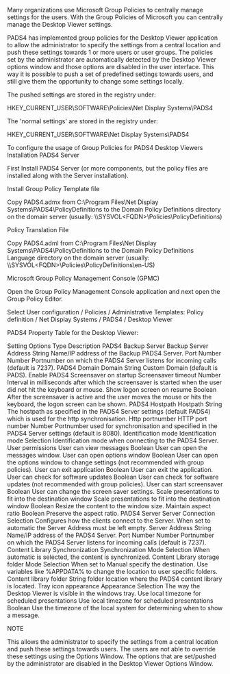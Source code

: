 Many organizations use Microsoft Group Policies to centrally manage settings for the users. With the Group Policies of Microsoft you can centrally manage the Desktop Viewer settings.

PADS4 has implemented group policies for the Desktop Viewer application to allow the administrator to specify the settings from a central location and push these settings towards 1 or more users or user groups. The policies set by the administrator are automatically detected by the Desktop Viewer options window and those options are disabled in the user interface. This way it is possible to push a set of predefined settings towards users, and still give them the opportunity to change some settings locally.

The pushed settings are stored in the registry under:

HKEY_CURRENT_USER\SOFTWARE\Policies\Net Display Systems\PADS4


The 'normal settings' are stored in the registry under: 

HKEY_CURRENT_USER\SOFTWARE\Net Display Systems\PADS4

 

To configure the usage of Group Policies for PADS4 Desktop Viewers
Installation PADS4 Server

First Install PADS4 Server (or more components, but the policy files are installed along with the Server installation).

Install Group Policy Template file

Copy PADS4.admx from C:\Program Files\Net Display Systems\PADS4\PolicyDefinitions to the Domain Policy Definitions directory on the domain server (usually: \\<FQDN>\SYSVOL\<FQDN>\Policies\PolicyDefinitions)

Policy Translation File

Copy PADS4.adml from C:\Program Files\Net Display Systems\PADS4\PolicyDefinitions to the Domain Policy Definitions Language directory on the domain server (usually: \\<FQDN>\SYSVOL\<FQDN>\Policies\PolicyDefinitions\en-US)

Microsoft Group Policy Management Console (GPMC)

Open the Group Policy Management Console application and next open the Group Policy Editor.

Select User configuration / Policies / Administrative Templates: Policy definition / Net Display Systems / PADS4 / Desktop Viewer

 

PADS4 Property Table for the Desktop Viewer:

Setting	Options	Type	Description
PADS4 Backup Server	Backup Server Address	String	Name/IP address of the Backup PADS4 Server.
 	Port Number	Number	Portnumber on which the PADS4 Server listens for incoming calls (default is 7237).
PADS4 Domain	Domain	String	Custom Domain (default is PADS).
Enable PADS4 Screensaver on startup	Screensaver timeout	Number	Interval in milliseconds after which the screensaver is started when the user did not hit the keyboard or mouse.
 	Show logon screen on resume	Boolean	After the screensaver is active and the user moves the mouse or hits the keyboard, the logon screen can be shown.
PADS4 Hostpath	Hostpath	String	The hostpath as specified in the PADS4 Server settings (default PADS4) which is used for the http synchronisation.
Http portnumber	HTTP port number	Number	Portnumber used for synchronisation and specified in the PADS4 Server settings (default is 8080).
Identification mode	Identification mode	Selection	Identification mode when connecting to the PADS4 Server.
User permissions	User can view messages	Boolean	User can open the messages window.
 	User can open options window	Boolean	User can open the options window to change settings (not recommended with group policies).
 	User can exit application	Boolean	User can exit the application.
 	User can check for software updates	Boolean	User can check for software updates (not recommended with group policies).
 	User can start screensaver	Boolean	User can change the screen saver settings.
Scale presentations to fit into the destination window	Scale presentations to fit into the destination window	Boolean	Resize the content to the window size.
 	Maintain aspect ratio	Boolean	Preserve the aspect ratio.
PADS4 Server	Server Connection	Selection	Configures how the clients connect to the Server. When set to automatic the Server Address must be left empty.
 	Server Address	String	Name/IP address of the PADS4 Server.
 	Port Number	Number	Portnumber on which the PADS4 Server listens for incoming calls (default is 7237).
Content Library Synchronization	Synchronization Mode	Selection	When automatic is selected, the content is synchronized.
Content Library storage folder	Mode	Selection	When set to Manual specify the destination. Use variables like %APPDATA% to change the location to user specific folders.
 	Content library folder	String	folder location where the PADS4 content library is located.
Tray icon appearance	Appearance	Selection	The way the Desktop Viewer is visible in the windows tray.
Use local timezone for scheduled presentations	Use local timezone for scheduled presentations	Boolean	Use the timezone of the local system for determining when to show a message.
 

 NOTE

This allows the administrator to specify the settings from a central location and push these settings towards users. The users are not able to override these settings using the Options Window. The options that are set/pushed by the administrator are disabled in the Desktop Viewer Options Window.
